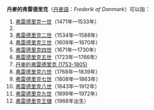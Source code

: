 '''丹麥的弗雷德里克'''（[[丹麥語|丹麥語]]：''Frederik af Danmark''）可以指：
# [[弗雷德里克一世_(丹麦)|弗雷德里克一世]]（1471年—1533年）
# {{le|丹麥的弗雷德里克 (1529-1556)|Frederick of Denmark (bishop)}}
# [[弗雷德里克二世|弗雷德里克二世]]（1534年—1588年）
# [[弗雷德里克三世_(丹麦)|弗雷德里克三世]]（1609年—1670年）
# [[弗雷德里克四世|弗雷德里克四世]]（1671年—1730年）
# [[弗雷德里克五世|弗雷德里克五世]]（1723年—1766年）
# [[丹麥的弗雷德里克_(1753-1805)|丹麥的弗雷德里克 (1753-1805)]]
# [[弗雷德里克六世_(丹麦)|弗雷德里克六世]]（1768年—1839年）
# [[弗雷德里克七世|弗雷德里克七世]]（1808年—1863年）
# [[弗雷德里克八世|弗雷德里克八世]]（1843年—1912年）
# [[弗雷德里克九世|弗雷德里克九世]]（1899年—1972年）
# [[弗雷德里克_(丹麦王储)|弗雷德里克王儲]]（1968年出生）

{{Disambiguation|D|Cat=八字以上人名译名消歧义}}